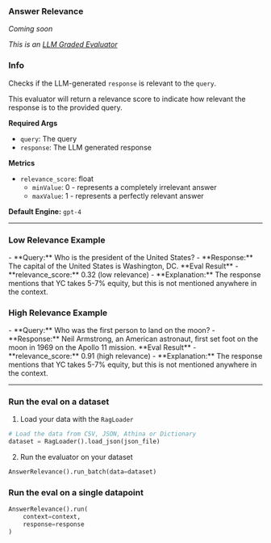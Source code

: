 
### Answer Relevance

_Coming soon_

_This is an [LLM Graded Evaluator](/evals/faq/why_does_llm_eval_work)_

### Info

Checks if the LLM-generated `response` is relevant to the `query`.

This evaluator will return a relevance score to indicate how relevant the response is to the provided query.

**Required Args**

- `query`: The query
- `response`: The LLM generated response

**Metrics**

- `relevance_score`: float
  - `minValue`: 0 - represents a completely irrelevant answer
  - `maxValue`: 1 - represents a perfectly relevant answer

**Default Engine:** `gpt-4`

---

### Low Relevance Example

<Callout type='infos'>
- **Query:** Who is the president of the United States?
- **Response:** The capital of the United States is Washington, DC.

</Callout>

<Callout type='error'>
**Eval Result**
- **relevance_score:** 0.32 (low relevance)
- **Explanation:** The response mentions that YC takes 5-7% equity, but this is not mentioned anywhere in the context.

</Callout>

### High Relevance Example

<Callout type='infos'>
- **Query:** Who was the first person to land on the moon?
- **Response:** Neil Armstrong, an American astronaut, first set foot on the moon in 1969 on the Apollo 11 mission.

</Callout>

<Callout type='info' emoji='✅'>
**Eval Result**
- **relevance_score:** 0.91 (high relevance)
- **Explanation:** The response mentions that YC takes 5-7% equity, but this is not mentioned anywhere in the context.

</Callout>

---

### Run the eval on a dataset

1. Load your data with the `RagLoader`

```python
# Load the data from CSV, JSON, Athina or Dictionary
dataset = RagLoader().load_json(json_file)
```

2. Run the evaluator on your dataset

```python
AnswerRelevance().run_batch(data=dataset)
```

### Run the eval on a single datapoint

```python
AnswerRelevance().run(
    context=context,
    response=response
)
```
